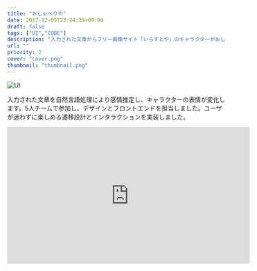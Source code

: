 ```yaml
---
title: "おしゃべりや"
date: 2017-12-05T23:24:39+09:00
draft: false
tags: ["UI","CODE"]
description: "入力された文章からフリー画像サイト「いらすとや」のキャラクターがおしゃべりする動画を生成するサービス。Yahoo!開催の日本最大規模のハッカソン：HackDayでTECH賞を受賞しました。"
url: ""
priority: 2
cover: "cover.png"
thumbnail: "thumbnail.png"
---
```


![UI](./ui.png)

入力された文章を自然言語処理により感情推定し、キャラクターの表情が変化します。5人チームで参加し、デザインとフロントエンドを担当しました。ユーザが迷わずに楽しめる遷移設計とインタラクションを実装しました。

<iframe class="youtube" width="560" height="315" src="https://www.youtube.com/embed/7zQQ56bYVnE" frameborder="0" allow="accelerometer; autoplay; clipboard-write; encrypted-media; gyroscope; picture-in-picture" allowfullscreen></iframe>
